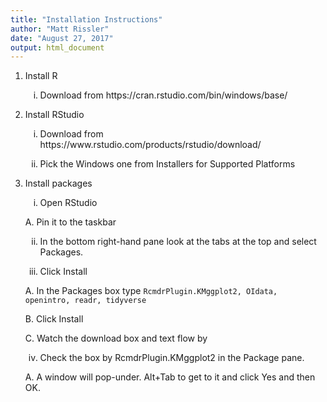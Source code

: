 ```yaml
---
title: "Installation Instructions"
author: "Matt Rissler"
date: "August 27, 2017"
output: html_document
---
```


1. Install R

    i) Download from https://cran.rstudio.com/bin/windows/base/

2. Install RStudio

    i) Download from https://www.rstudio.com/products/rstudio/download/

    ii) Pick the Windows one from Installers for Supported Platforms

3. Install packages

    i) Open RStudio

      A. Pin it to the taskbar

    ii) In the bottom right-hand pane look at the tabs at the top and select 
Packages.

    iii) Click Install

      A. In the Packages box type `RcmdrPlugin.KMggplot2, OIdata, openintro, readr, tidyverse`

      B. Click Install

      C. Watch the download box and text flow by

    iv) Check the box by RcmdrPlugin.KMggplot2 in the Package pane.

      A. A window will pop-under.  Alt+Tab to get to it and click Yes and then OK.